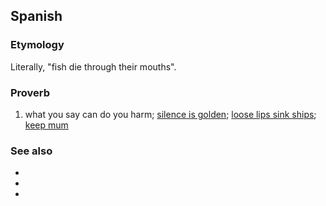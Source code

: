 ==Spanish==

===Etymology===
Literally, "fish die through their mouths".

===Proverb===
{{head|es|proverb}}

# what you say can do you harm; [[silence is golden]]; [[loose lips sink ships]]; [[keep mum]]

===See also===
* {{l|en|irse la fuerza por la boca}}
* {{l|en|oveja que bala, bocado que pierde}}
* {{l|en|quien tiene boca, se equivoca}}